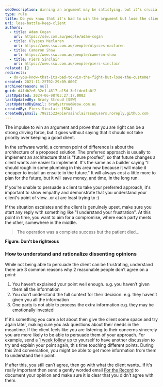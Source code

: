 ```yaml
---
seoDescription: Winning an argument may be satisfying, but it's crucial to prioritize keeping a good client even when you don't see eye-to-eye.
type: rule
title: Do you know that it's bad to win the argument but lose the client?
uri: lose-battle-keep-client
authors:
  - title: Adam Cogan
    url: https://ssw.com.au/people/adam-cogan
  - title: Ulysses Maclaren
    url: https://www.ssw.com.au/people/ulysses-maclaren
  - title: Cameron Shaw
    url: https://www.ssw.com.au/people/cameron-shaw
  - title: Piers Sinclair
    url: https://www.ssw.com.au/people/piers-sinclair
related: []
redirects:
  - do-you-know-that-its-bad-to-win-the-fight-but-lose-the-customer
created: 2021-11-25T02:29:09.000Z
archivedreason: null
guid: d41db2e6-32e1-4617-a15d-3e1fdcd1a0f2
lastUpdated: 2024-06-08T03:27:17.000Z
lastUpdatedBy: Brady Stroud [SSW]
lastUpdatedByEmail: bradystroud@ssw.com.au
createdBy: Piers Sinclair [SSW]
createdByEmail: 79821522+pierssinclairssw@users.noreply.github.com
---
```


The impulse to win an argument and prove that you are right can be a strong driving force, but it goes without saying that it should not take priority over keeping a good client.

<youtubeEmbed url="https://www.youtube.com/embed/SvGK7Cpw5mQ" description="Video: Do you know it's better to lose the battle but keep the client? (4 min)" />
In the software world, a common point of difference is about the architecture of a proposed solution. The preferred approach is usually to implement an architecture that is "future proofed", so that future changes a client wants are easier to implement. It's the same as a builder saying "I should rough in some plumbing in this area now because it will make it cheaper to install an ensuite in the future." It will always cost a little more to plan for the future, but it will save money, and time, in the long run.

If you're unable to persuade a client to take your preferred approach, it's important to show empathy and demonstrate that you understand your client's point of view...or at are least trying to :)

If the situation escalates and the client is genuinely upset, make sure you start any reply with something like "I understand your frustration". At this point in time, you want to aim for a compromise, where each party meets the other, somewhere in the middle.

> The operation was a complete success but the patient died...

**Figure: Don't be righteous**

### How to understand and rationalize dissenting opinions

While not being able to persuade the client can be frustrating, understand there are 3 common reasons why 2 reasonable people don’t agree on a point:

1. You haven’t explained your point well enough. e.g. you haven’t given them all the information
2. You don’t understand the full context for their decision. e.g. they haven’t given you all the information
3. One party is not able to process the extra information e.g. they may be emotionally invested

If it’s something you care a lot about then give the client some space and try again later, making sure you ask questions about their needs in the meantime. If the client feels like you are listening to their concerns sincerely you are more likely to be able to persuade them of your approach. For example, send a [1 week follow up](/do-you-follow-up-emails-effectively) to yourself to have another discussion to try and explain your point again, this time touching different points. During this 2nd conversation, you might be able to get more information from them to understand their point.

If after this, you still can’t agree, then go with what the client wants...if it's really important then send a gently worded email [For the Record](/send-a-for-the-record-email-when-you-disagree) to document your opinion and make sure it is clear that you didn't agree with them.
